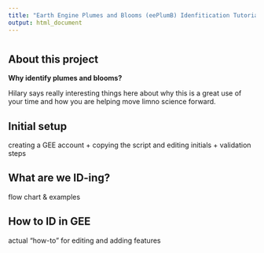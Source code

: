 ```yaml
---
title: "Earth Engine Plumes and Blooms (eePlumB) Idenfitication Tutorial"
output: html_document
---
```


# {.tabset .tabset-fade .tabset-pills}

## About this project

**Why identify plumes and blooms?**

Hilary says really interesting things here about why this is a great use of your time and how you are helping move limno science forward.

## Initial setup

creating a GEE account + copying the script and editing initials + validation steps

## What are we ID-ing?

flow chart & examples

## How to ID in GEE

actual "how-to" for editing and adding features
